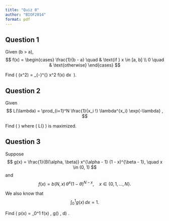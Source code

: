 ```yaml
---
title: "Quiz 0"
author: "BIOF2014"
format: pdf
---
```


## Question 1

Given \(b > a\),
$$
f(x) =
\begin{cases}
\frac{1}{b - a} \quad & \text{if } x \in [a, b] \\
0 \quad & \text{otherwise}
\end{cases}
$$

Find \( \text{E}(x^2) = \int_{-\infty}^{\infty} x^2 f(x) dx  \).


## Question 2

Given
$$
L(\lambda) = \prod_{i=1}^N \frac{1}{x_i !} \lambda^{x_i}
\exp{-\lambda} ,
$$

Find \( \lambda \) where \( L(\lambda) \) is maximized.


## Question 3

Suppose
$$
g(x) = \frac{1}{B(\alpha, \beta)} x^{\alpha - 1} (1 - x)^{\beta - 1}, \quad
x \in (0, 1)
$$
and
$$
f(x) = b(N, x) \, \theta^x (1 - \theta)^{N - x}, \quad x \in \{0, 1,
\ldots, N \} .
$$

We also know that
$$
\int_0^1 g(x) \, dx = 1 .
$$


Find \( p(x) = \int_0^1 f(x) \, g(\theta) \, d\theta \) .

